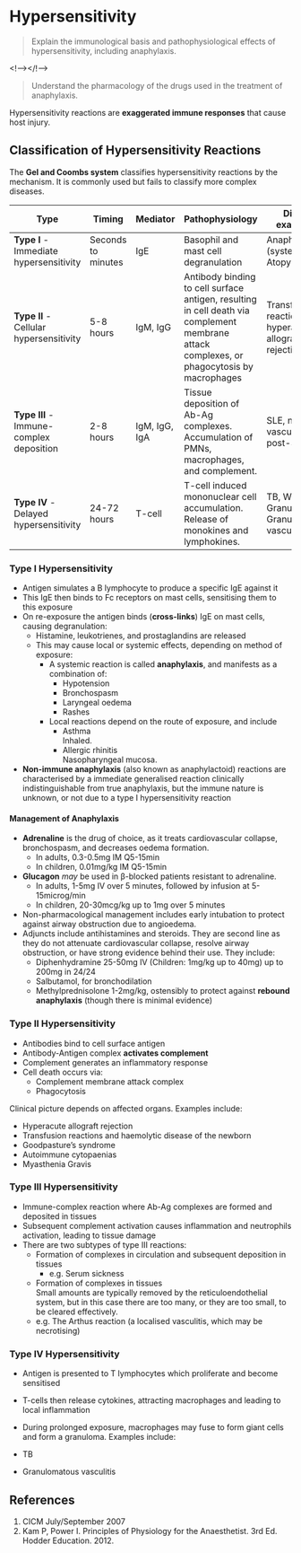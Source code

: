 # Hypersensitivity

> Explain the immunological basis and pathophysiological effects of hypersensitivity, including anaphylaxis.

<!--></!-->

> Understand the pharmacology of the drugs used in the treatment of anaphylaxis.

Hypersensitivity reactions are **exaggerated immune responses** that cause host injury.

## Classification of Hypersensitivity Reactions

The **Gel and Coombs system** classifies hypersensitivity reactions by the mechanism. It is commonly used but fails to classify more complex diseases.

| Type | Timing| Mediator | Pathophysiology | Disease example(s) |
| -- | -- | -- | -- | -- |
| **Type I** - Immediate hypersensitivity | Seconds to minutes |IgE| Basophil and mast cell degranulation | Anaphylaxis (systemic), Atopy (local)|
| **Type II** - Cellular hypersensitivity | 5-8 hours | IgM, IgG | Antibody binding to cell surface antigen, resulting in cell death via complement membrane attack complexes, or phagocytosis by macrophages | Transfusion reactions, hyperacute allograft rejection|
| **Type III** - Immune-complex deposition| 2-8 hours | IgM, IgG, IgA | Tissue deposition of Ab-Ag complexes. Accumulation of PMNs, macrophages, and complement. | SLE, necrotising vasculitis, post-Strep GN |
| **Type IV** - Delayed hypersensitivity | 24-72 hours | T-cell | T-cell induced mononuclear cell accumulation. Release of monokines and lymphokines. | TB, Wegener's Granulomatosis, Granulomatous vasculitis|

### Type I Hypersensitivity

* Antigen simulates a B lymphocyte to produce a specific IgE against it
* This IgE then binds to Fc receptors on mast cells, sensitising them to this exposure
* On re-exposure the antigen binds (**cross-links**) IgE on mast cells, causing degranulation:
  * Histamine, leukotrienes, and prostaglandins are released
  * This may cause local or systemic effects, depending on method of exposure:
    * A systemic reaction is called **anaphylaxis**, and manifests as a combination of:
      * Hypotension
      * Bronchospasm
      * Laryngeal oedema
      * Rashes
    * Local reactions depend on the route of exposure, and include
      * Asthma\
      Inhaled. 
      * Allergic rhinitis\
      Nasopharyngeal mucosa.
    \

 * **Non-immune anaphylaxis** (also known as anaphylactoid) reactions are characterised by a immediate generalised reaction clinically indistinguishable from true anaphylaxis, but the immune nature is unknown, or not due to a type I hypersensitivity reaction


#### Management of Anaphylaxis

* **Adrenaline** is the drug of choice, as it treats cardiovascular collapse, bronchospasm, and decreases oedema formation.
    * In adults, 0.3-0.5mg IM Q5-15min
    * In children, 0.01mg/kg IM Q5-15min
* **Glucagon** *may* be used in β-blocked patients resistant to adrenaline.
    * In adults, 1-5mg IV over 5 minutes, followed by infusion at 5-15microg/min
    * In children, 20-30mcg/kg up to 1mg over 5 minutes
* Non-pharmacological management includes early intubation to protect against airway obstruction due to angioedema. 
* Adjuncts include antihistamines and steroids. They are second line as they do not attenuate cardiovascular collapse, resolve airway obstruction, or have strong evidence behind their use. They include:
    * Diphenhydramine 25-50mg IV (Children: 1mg/kg up to 40mg) up to 200mg in 24/24
    * Salbutamol, for bronchodilation
    * Methylprednisolone 1-2mg/kg, ostensibly to protect against **rebound anaphylaxis** (though there is minimal evidence)


### Type II Hypersensitivity

* Antibodies bind to cell surface antigen
* Antibody-Antigen complex **activates complement**
* Complement generates an inflammatory response
* Cell death occurs via:
  * Complement membrane attack complex
  * Phagocytosis

Clinical picture depends on affected organs. Examples include:

* Hyperacute allograft rejection
* Transfusion reactions and haemolytic disease of the newborn
* Goodpasture's syndrome
* Autoimmune cytopaenias
* Myasthenia Gravis

### Type III Hypersensitivity

* Immune-complex reaction where Ab-Ag complexes are formed and deposited in tissues
* Subsequent complement activation causes inflammation and neutrophils activation, leading to tissue damage
* There are two subtypes of type III reactions:
  * Formation of complexes in circulation and subsequent deposition in tissues
      * e.g. Serum sickness
  * Formation of complexes in tissues\
  Small amounts are typically removed by the reticuloendothelial system, but in this case there are too many, or they are too small, to be cleared effectively.
   * e.g. The Arthus reaction (a localised vasculitis, which may be necrotising)

### Type IV Hypersensitivity

* Antigen is presented to T lymphocytes which proliferate and become sensitised
* T-cells then release cytokines, attracting macrophages and leading to local inflammation
* During prolonged exposure, macrophages may fuse to form giant cells and form a granuloma. Examples include:

* TB
* Granulomatous vasculitis

## References

1. CICM July/September 2007
2. Kam P, Power I. Principles of Physiology for the Anaesthetist. 3rd Ed. Hodder Education. 2012.
